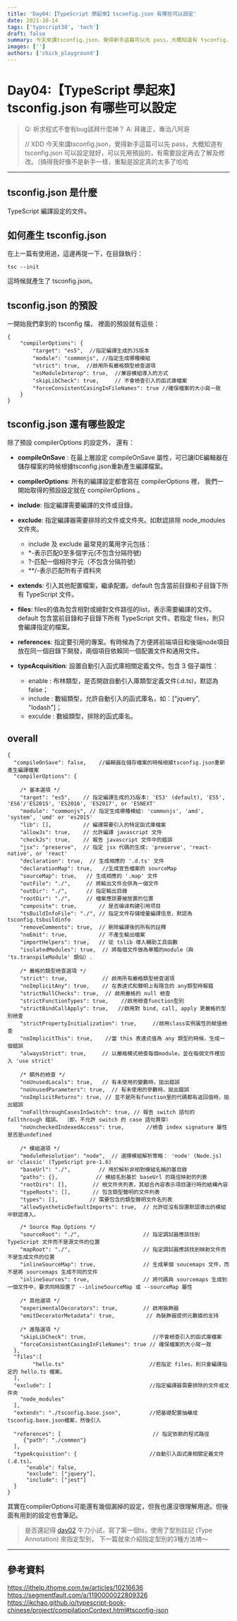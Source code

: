 ```yaml
---
title: 'Day04:【TypeScript 學起來】tsconfig.json 有哪些可以設定'
date: 2021-10-14
tags: ['typscript30', 'tech']
draft: false
summary: 今天來講tsconfig.json，覺得新手這篇可以先 pass，大概知道有 tsconfig.json 可以設定就好，可以先用預設的，有需要設定再去了解及修改。（搞得我好像不是新手一樣，重點是設定真的太多了哈哈
images: ['']
authors: ['chick_playground']
---
```


# Day04:【TypeScript 學起來】tsconfig.json 有哪些可以設定

> Q: 祈求程式不會有bug該拜什麼神？
> A: 拜雍正，專治八阿哥
>
> // XDD 今天來講tsconfig.json，覺得新手這篇可以先 pass，大概知道有 tsconfig.json 可以設定就好，可以先用預設的，有需要設定再去了解及修改。（搞得我好像不是新手一樣，重點是設定真的太多了哈哈

---

## tsconfig.json 是什麼

TypeScript 編譯設定的文件。

## 如何產生 tsconfig.json

在上一篇有使用過，這邊再提一下，在目錄執行：

```
tsc --init
```

這時候就產生了 tsconfig.json。

## tsconfig.json 的預設

一開始我們拿到的 tsconfig 檔， 裡面的預設就有這些：

```json=
{
    "compilerOptions": {
        "target": "es5",  //指定編譯生成的JS版本
        "module": "commonjs", //指定生成哪種模組
        "strict": true,  //啟用所有嚴格類型檢查選項
        "esModuleInterop": true,  //兼容模組導入的方式
        "skipLibCheck": true,     // 不會檢查引入的函式庫檔案
        "forceConsistentCasingInFileNames": true //確保檔案的大小寫一致
    }
}
```

## tsconfig.json 還有哪些設定

除了預設 compilerOptions 的設定外， 還有：

- **compileOnSave** : 在最上層設定 compileOnSave 屬性，可已讓IDE編輯器在儲存檔案的時候根據tsconfig.json重新產生編譯檔案。

- **compilerOptions**: 所有的編譯設定都會寫在 compilerOptions 裡， 我們一開始取得的預設設定就在 compilerOptions 。

- **include**: 指定編譯需要編譯的文件或目錄。
- **exclude**: 指定編譯器需要排除的文件或文件夾。如默認排除 node_modules 文件夾。

  - include 及 exclude 最常見的萬用字元包括：
  - \*-表示匹配0至多個字元(不包含分隔符號)
  - ?-匹配一個相符字元（不包含分隔符號）
  - \*\*/-表示匹配所有子資料夾

- **extends**: 引入其他配置檔案，繼承配置。default 包含當前目錄和子目錄下所有 TypeScript 文件。

- **files**: files的值為包含相對或絕對文件路徑的list，表示需要編譯的文件。default 包含當前目錄和子目錄下所有 TypeScript 文件。若指定 files，則只會編譯指定的檔案。

- **references**: 指定要引用的專案。有時候為了方便將前端項目和後端node項目放在同一個目錄下開發，兩個項目依賴同一個配置文件和通用文件。

- **typeAcquisition**: 設置自動引入函式庫相關定義文件。包含 3 個子屬性：
  - enable : 布林類型，是否開啟自動引入庫類型定義文件(.d.ts)，默認為 false；
  - include : 數組類型，允許自動引入的函式庫名，如：["jquery", "lodash"]；
  - exculde : 數組類型，排除的函式庫名。

## overall

```json=
{
  "compileOnSave": false,    //編輯器在儲存檔案的時候根據tsconfig.json重新產生編譯檔案
  "compilerOptions": {

    /* 基本選項 */
    "target": "es5",    // 指定編譯生成的JS版本: 'ES3' (default), 'ES5', 'ES6'/'ES2015', 'ES2016', 'ES2017', or 'ESNEXT'
    "module": "commonjs", // 指定生成哪種模組: 'commonjs', 'amd', 'system', 'umd' or 'es2015'
    "lib": [],          // 編譯需要引入的特定函式庫檔案
    "allowJs": true,    // 允許編譯 javascript 文件
    "checkJs": true,    // 報告 javascript 文件中的錯誤
    "jsx": "preserve",  // 指定 jsx 代碼的生成: 'preserve', 'react-native', or 'react'
    "declaration": true,  // 生成相應的 '.d.ts' 文件
    "declarationMap": true,   //生成宣告檔案的 sourceMap
    "sourceMap": true,   // 生成相應的 '.map' 文件
    "outFile": "./",     // 將輸出文件合併為一個文件
    "outDir": "./",      // 指定輸出目錄
    "rootDir": "./",     // 檔案應該要被放置的位置
    "composite": true,       // 是否编译构建引用项目
    "tsBuildInfoFile": "./", // 指定文件存儲增量編譯信息，默認為 tsconfig.tsbuildinfo
    "removeComments": true,  // 刪除編譯後的所有的註釋
    "noEmit": true,          // 不產生輸出檔案
    "importHelpers": true,   // 從 tslib 導入輔助工具函數
    "isolatedModules": true,  // 將每個文件做為單獨的module（與 'ts.transpileModule' 類似）.

    /* 嚴格的類型檢查選項 */
    "strict": true,           // 啟用所有嚴格類型檢查選項
    "noImplicitAny": true,    // 在表達式和聲明上有隱含的 any類型時報錯
    "strictNullChecks": true,  // 啟用嚴格的 null 檢查
    "strictFunctionTypes": true,    //啟用檢查function型別
    "strictBindCallApply": true,   //啟用對 bind, call, apply 更嚴格的型別檢查
    "strictPropertyInitialization": true,     //啟用class实例属性的賦值檢查
    "noImplicitThis": true,    //當 this 表達式值為 any 類型的時候，生成一個錯誤
    "alwaysStrict": true,     // 以嚴格模式檢查每個module，並在每個文件裡加入 'use strict'

    /* 額外的檢查 */
    "noUnusedLocals": true,   // 有未使用的變數時，拋出錯誤
    "noUnusedParameters": true,  // 有未使用的參數時，拋出錯誤
    "noImplicitReturns": true, // 並不是所有function里的代碼都有返回值時，拋出錯誤
    "noFallthroughCasesInSwitch": true, // 報告 switch 語句的 fallthrough 錯誤。 （即，不允許 switch 的 case 語句貫穿）
    "noUncheckedIndexedAccess": true,       //檢查 index signature 屬性是否是undefined

    /* 模組選項 */
    "moduleResolution": "node",  // 選擇模組解析策略： 'node' (Node.js) or 'classic' (TypeScript pre-1.6)
    "baseUrl": "./",         // 用於解析非相對模組名稱的基目錄
    "paths": {},            // 模組名到基於 baseUrl 的路徑映射的列表
    "rootDirs": [],        // 根文件夾列表，其組合內容表示項目運行時的結構內容
    "typeRoots": [],       // 包含類型聲明的文件列表
    "types": [],          // 需要包含的類型聲明文件名列表
    "allowSyntheticDefaultImports": true,  // 允許從沒有設置默認導出的模組中默認導入。

    /* Source Map Options */
    "sourceRoot": "./",                    // 指定調試器應該找到 TypeScript 文件而不是源文件的位置
    "mapRoot": "./",                       // 指定調試器應該找到映射文件而不是生成文件的位置
    "inlineSourceMap": true,               // 生成單個 soucemaps 文件，而不是將 sourcemaps 生成不同的文件
    "inlineSources": true,                 // 將代碼與 sourcemaps 生成到一個文件中，要求同時設置了 --inlineSourceMap 或 --sourceMap 屬性

    /* 其他選項 */
    "experimentalDecorators": true,        // 啟用裝飾器
    "emitDecoratorMetadata": true,          // 為裝飾器提供元數據的支持

    /* 進階選項 */
    "skipLibCheck": true,                     //不會檢查引入的函式庫檔案
    "forceConsistentCasingInFileNames": true // 確保檔案的大小寫一致
  },
  "files":[
        "hello.ts"                           //若指定 files，則只會編譯指定的 hello.ts 檔案。
  ],
  "exclude": [                               //指定編譯器需要排除的文件或文件夾
    "node_modules"
  ],
  "extends": "./tsconfig.base.json",         //把基礎配置抽離成tsconfig.base.json檔案，然後引入

  "references": [                             // 指定依赖的程式路徑
     {"path": "./common"}
  ],
  "typeAcquisition": {                       //自動引入函式庫相關定義文件(.d.ts)。
      "enable": false,
      "exclude": ["jquery"],
      "include": ["jest"]
  }
}
```

其實在compilerOptions可能還有幾個漏掉的設定，但我也還沒很理解用途。但後面有用到的設定也會筆記。

> 是否還記得 [day02](https://ithelp.ithome.com.tw/articles/10263280) 牛刀小試，寫了第一個ts，使用了型別註記 (Type Annotation) 來指定型別， 下一篇就來介紹指定型別的3種方法唷～

---

## 參考資料

https://ithelp.ithome.com.tw/articles/10216636
https://segmentfault.com/a/1190000022809326
https://jkchao.github.io/typescript-book-chinese/project/compilationContext.html#tsconfig-json
